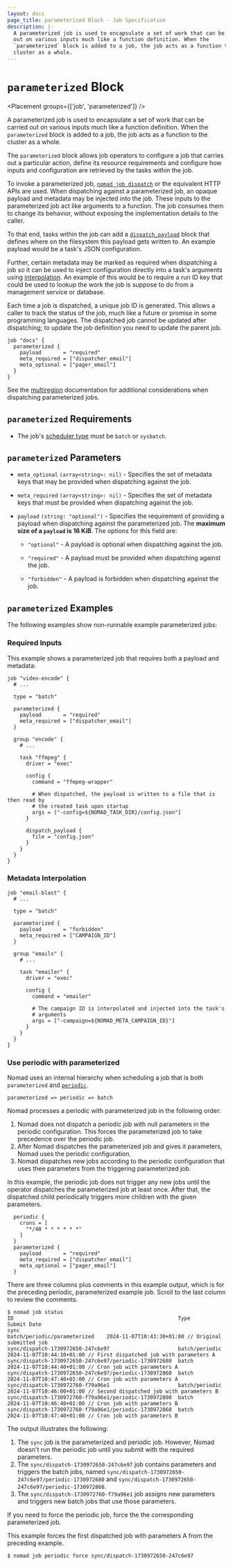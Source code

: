 ```yaml
---
layout: docs
page_title: parameterized Block - Job Specification
description: |-
  A parameterized job is used to encapsulate a set of work that can be carried
  out on various inputs much like a function definition. When the
  `parameterized` block is added to a job, the job acts as a function to the
  cluster as a whole.
---
```


# `parameterized` Block

<Placement groups={['job', 'parameterized']} />

A parameterized job is used to encapsulate a set of work that can be carried out
on various inputs much like a function definition. When the `parameterized`
block is added to a job, the job acts as a function to the cluster as a whole.

The `parameterized` block allows job operators to configure a job that carries
out a particular action, define its resource requirements and configure how
inputs and configuration are retrieved by the tasks within the job.

To invoke a parameterized job, [`nomad job dispatch`][dispatch command] or the equivalent HTTP APIs are
used. When dispatching against a parameterized job, an opaque payload and
metadata may be injected into the job. These inputs to the parameterized job act
like arguments to a function. The job consumes them to change its behavior,
without exposing the implementation details to the caller.

To that end, tasks within the job can add a
[`dispatch_payload`][dispatch_payload] block that
defines where on the filesystem this payload gets written to. An example payload
would be a task's JSON configuration.

Further, certain metadata may be marked as required when dispatching a job so it
can be used to inject configuration directly into a task's arguments using
[interpolation]. An example of this would be to require a run ID key that
could be used to lookup the work the job is suppose to do from a management
service or database.

Each time a job is dispatched, a unique job ID is generated. This
allows a caller to track the status of the job, much like a future or
promise in some programming languages. The dispatched job cannot be
updated after dispatching; to update the job definition you need to
update the parent job.

```hcl
job "docs" {
  parameterized {
    payload       = "required"
    meta_required = ["dispatcher_email"]
    meta_optional = ["pager_email"]
  }
}
```

See the [multiregion] documentation for additional considerations when
dispatching parameterized jobs.

## `parameterized` Requirements

- The job's [scheduler type][batch-type] must be `batch` or `sysbatch`.

## `parameterized` Parameters

- `meta_optional` `(array<string>: nil)` - Specifies the set of metadata keys that
  may be provided when dispatching against the job.

- `meta_required` `(array<string>: nil)` - Specifies the set of metadata keys that
  must be provided when dispatching against the job.

- `payload` `(string: "optional")` - Specifies the requirement of providing a
  payload when dispatching against the parameterized job. The **maximum size of a
  `payload` is 16 KiB**. The options for this
  field are:

  - `"optional"` - A payload is optional when dispatching against the job.

  - `"required"` - A payload must be provided when dispatching against the job.

  - `"forbidden"` - A payload is forbidden when dispatching against the job.

## `parameterized` Examples

The following examples show non-runnable example parameterized jobs:

### Required Inputs

This example shows a parameterized job that requires both a payload and
metadata:

```hcl
job "video-encode" {
  # ...

  type = "batch"

  parameterized {
    payload       = "required"
    meta_required = ["dispatcher_email"]
  }

  group "encode" {
    # ...

    task "ffmpeg" {
      driver = "exec"

      config {
        command = "ffmpeg-wrapper"

        # When dispatched, the payload is written to a file that is then read by
        # the created task upon startup
        args = ["-config=${NOMAD_TASK_DIR}/config.json"]
      }

      dispatch_payload {
        file = "config.json"
      }
    }
  }
}
```

### Metadata Interpolation

```hcl
job "email-blast" {
  # ...

  type = "batch"

  parameterized {
    payload       = "forbidden"
    meta_required = ["CAMPAIGN_ID"]
  }

  group "emails" {
    # ...

    task "emailer" {
      driver = "exec"

      config {
        command = "emailer"

        # The campaign ID is interpolated and injected into the task's
        # arguments
        args = ["-campaign=${NOMAD_META_CAMPAIGN_ID}"]
      }
    }
  }
}
```

### Use periodic with parameterized

Nomad uses an internal hierarchy when scheduling a job that is both `parameterized` and [`periodic`][periodic].

```plaintext
parameterized => periodic => batch
```

Nomad processes a periodic with parameterized job in the following order:

1. Nomad does not dispatch a periodic job with null parameters in the periodic configuration. This forces the parameterized job to take precedence over the periodic job.
2. After Nomad dispatches the parameterized job and gives it parameters, Nomad uses the periodic configuration.
3. Nomad dispatches new jobs according to the periodic configuration that uses thee parameters from the triggering parameterized job.

In this example, the periodic job does not trigger any new jobs 
until the operator dispatches the parameterized job at least once. After that, the 
dispatched child periodically triggers more children with the given parameters. 

```hcl
  periodic {
    crons = [
      "*/40 * * * * * *"
    ]
  }
  parameterized {
    payload       = "required"
    meta_required = ["dispatcher_email"]
    meta_optional = ["pager_email"]
  }
```



There are three columns plus comments in this example output, which is for the preceding periodic, parameterized example job. Scroll to the last column to review the comments.

```
$ nomad job status                                                      
ID                                                     Type                            Submit Date
sync                                                   batch/periodic/parameterized    2024-11-07T10:43:30+01:00 // Original submitted job
sync/dispatch-1730972650-247c6e97                      batch/periodic                  2024-11-07T10:44:10+01:00 // First dispatched job with parameters A
sync/dispatch-1730972650-247c6e97/periodic-1730972680  batch                           2024-11-07T10:44:40+01:00 // Cron job with parameters A
sync/dispatch-1730972650-247c6e97/periodic-1730972860  batch                           2024-11-07T10:47:40+01:00 // Cron job with parameters A
sync/dispatch-1730972760-f79a96e1                      batch/periodic                  2024-11-07T10:46:00+01:00 // Second dispatched job with parameters B
sync/dispatch-1730972760-f79a96e1/periodic-1730972800  batch                           2024-11-07T10:46:40+01:00 // Cron job with parameters B
sync/dispatch-1730972760-f79a96e1/periodic-1730972860  batch                           2024-11-07T10:47:40+01:00 // Cron job with parameters B
```
The output illustrates the following:

1. The `sync` job is the parameterized and periodic job. However, Nomad doesn't run the periodic job until you submit with the required parameters.
2. The `sync/dispatch-1730972650-247c6e97` job contains parameters and triggers the batch jobs, named `sync/dispatch-1730972650-247c6e97/periodic-1730972680` and `sync/dispatch-1730972650-247c6e97/periodic-1730972860`.
3. The `sync/dispatch-1730972760-f79a96e1` job assigns new parameters and triggers new batch jobs that use those parameters.

If you need to force the periodic job, force the the corresponding parameterized job.

This example forces the first dispatched job with parameters A from the preceding example.

```
$ nomad job periodic force sync/dispatch-1730972650-247c6e97 
```

[batch-type]: /nomad/docs/job-specification/job#type 'Batch scheduler type'
[dispatch command]: /nomad/docs/commands/job/dispatch 'Nomad Job Dispatch Command'
[resources]: /nomad/docs/job-specification/resources 'Nomad resources Job Specification'
[interpolation]: /nomad/docs/runtime/interpolation 'Nomad Runtime Interpolation'
[dispatch_payload]: /nomad/docs/job-specification/dispatch_payload 'Nomad dispatch_payload Job Specification'
[multiregion]: /nomad/docs/job-specification/multiregion#parameterized-dispatch
[periodic]: /nomad/docs/job-specification/periodic
